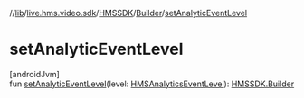 //[lib](/api-reference/android/v2/home/content)/[live.hms.video.sdk](../../index)/[HMSSDK](../index)/[Builder](index)/[setAnalyticEventLevel](set-analytic-event-level)

# setAnalyticEventLevel

[androidJvm]\
fun [setAnalyticEventLevel](set-analytic-event-level)(level: [HMSAnalyticsEventLevel](../../../live.hms.video.sdk.models.enums/-h-m-s-analytics-event-level/index)): [HMSSDK.Builder](index)

